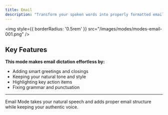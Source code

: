 ```yaml
---
title: Email
description: "Transform your spoken words into properly formatted emails instantly - just speak naturally and let Email Mode handle the structure."
---
```


<img
style={{ borderRadius: '0.5rem' }}
src="/images/modes/modes-email-001.png"
/>

## Key Features
**This mode makes email dictation effortless by:**
- Adding smart greetings and closings
- Keeping your natural tone and style
- Highlighting key action items
- Fixing grammar and punctuation

---
<Check>Email Mode takes your natural speech and adds proper email structure while keeping your authentic voice.</Check>